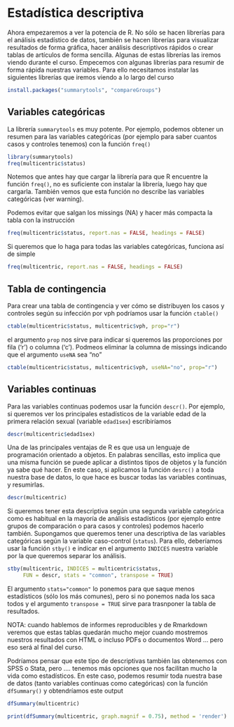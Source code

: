 # Estadística descriptiva 

Ahora empezaremos a ver la potencia de R. No sólo se hacen librerías para el análisis estadístico de datos, también se hacen librerías para visualizar resultados de forma gráfica, hacer análisis descriptivos rápidos o crear tablas de artículos de forma sencilla. Algunas de estas librerías las iremos viendo durante el curso. Empecemos con algunas librerías para resumir de forma rápida nuestras variables. Para ello necesitamos instalar las siguientes librerías que iremos viendo a lo largo del curso

```r
install.packages("summarytools", "compareGroups")
```


## Variables categóricas

La librería `summarytools` es muy potente. Por ejemplo, podemos obtener un resumen para las variables categóricas (por ejemplo para saber cuantos casos y controles tenemos) con la función `freq()` 

```r
library(summarytools)
freq(multicentric$status)
```

Notemos que antes hay que cargar la librería para que R encuentre la función `freq()`, no es suficiente con instalar la librería, luego hay que cargarla. También vemos que esta función no describe las variables categóricas (ver warning). 

Podemos evitar que salgan los missings (NA) y hacer más compacta la tabla con la instrucción

```r
freq(multicentric$status, report.nas = FALSE, headings = FALSE)
```

Si queremos que lo haga para todas las variables categóricas, funciona así de simple

```r
freq(multicentric, report.nas = FALSE, headings = FALSE)
```

## Tabla de contingencia

Para crear una tabla de contingencia y ver cómo se distribuyen los casos y controles según su infección por vph podríamos usar la función `ctable()`

```r
ctable(multicentric$status, multicentric$vph, prop="r")
```

el argumento `prop` nos sirve para indicar si queremos las proporciones por fila ('r') o columna ('c'). Podmeos eliminar la columna de missings indicando que el argumento `useNA` sea "no"

```r
ctable(multicentric$status, multicentric$vph, useNA="no", prop="r")
```


## Variables continuas

Para las variables continuas podemos usar la función `descr()`. Por ejemplo, si queremos ver los principales estadísticos de la variable edad de la primera relación sexual (variable `edad1sex`) escribiríamos

```r
descr(multicentric$edad1sex)
```

Una de las principales ventajas de R es que usa un lenguaje de programación orientado a objetos. En palabras sencillas, esto implica que una misma función se puede aplicar a distintos tipos de objetos y la función ya sabe qué hacer. En este caso, si aplicamos la función `desrc()` a toda nuestra base de datos, lo que hace es buscar todas las variables continuas, y resumirlas.



```r
descr(multicentric)
```


Si queremos tener esta descriptiva según una segunda variable categórica como es habitual en la mayoría de análisis estadísticos (por ejemplo entre grupos de comparación o para casos y controles) podemos hacerlo también. Supongamos que queremos tener una descriptiva de las variables categóricas según la variable caso-control (`status`). Para ello, deberíamos usar la función `stby()` e indicar en el argumento `INDICES` nuestra variable por la que queremos separar los análisis.


```r
stby(multicentric, INDICES = multicentric$status,
     FUN = descr, stats = "common", transpose = TRUE)
```

El argumento `stats="common"` lo ponemos para que saque menos estadísticos (sólo los más comunes), pero si no ponemos nada los saca todos y el argumento `transpose = TRUE` sirve para trasnponer la tabla de resultados.


NOTA: cuando hablemos de informes reproducibles y  de Rmarkdown veremos que estas tablas quedarán mucho mejor cuando mostremos nuestros resultados con HTML o incluso PDFs o documentos Word ... pero eso será al final del curso. 


Podríamos pensar que este tipo de descriptivas también las obtenemos con SPSS o Stata, pero .... tenemos más opciones que nos facilitan mucho la vida como estadísticos. En este caso, podemos resumir toda nuestra base de datos (tanto variables continuas como categóricas) con la función `dfSummary()` y obtendríamos este output 

```r
dfSummary(multicentric)
```


```r
print(dfSummary(multicentric, graph.magnif = 0.75), method = 'render')
```


